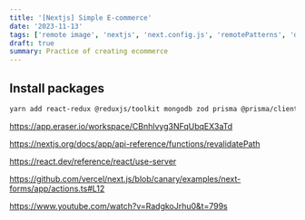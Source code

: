 ```yaml
---
title: '[Nextjs] Simple E-commerce'
date: '2023-11-13'
tags: ['remote image', 'nextjs', 'next.config.js', 'remotePatterns', 'domains']
draft: true
summary: Practice of creating ecommerce
---
```


## Install packages

```sh
yarn add react-redux @reduxjs/toolkit mongodb zod prisma @prisma/client
```

https://app.eraser.io/workspace/CBnhlvyg3NFqUbqEX3aTd

https://nextjs.org/docs/app/api-reference/functions/revalidatePath

https://react.dev/reference/react/use-server

https://github.com/vercel/next.js/blob/canary/examples/next-forms/app/actions.ts#L12

https://www.youtube.com/watch?v=RadgkoJrhu0&t=799s
